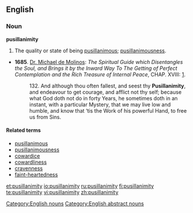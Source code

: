 ==English==
===Noun===
'''pusillanimity'''
# The quality or state of being [[pusillanimous]]; [[pusillanimousness]].
* '''1685'''.  [[w:Miguel de Molinos|Dr. Michael de Molinos]]: ''The Spiritual Guide which Disentangles the Soul, and Brings it by the Inward Way To The Getting of Perfect Contemplation and the Rich Treasure of Internal Peace'', CHAP. XVIII: [http://www.ccel.org/ccel/molinos/guide.html].
*:132. And although thou often fallest, and seest thy '''Pusillanimity''', and endeavour to get courage, and afflict not thy self; because what God doth not do in forty Years, he sometimes doth in an instant, with a particular Mystery, that we may live low and humble, and know that ‘tis the Work of his powerful Hand, to free us from Sins.

====Related terms====
*[[pusillanimous]]
*[[pusillanimousness]]
*[[cowardice]]
*[[cowardliness]]
*[[cravenness]]
*[[faint-heartedness]]

[[Category:English nouns]]
[[Category:English abstract nouns]]

[[et:pusillanimity]]
[[io:pusillanimity]]
[[ru:pusillanimity]]
[[fi:pusillanimity]]
[[te:pusillanimity]]
[[vi:pusillanimity]]
[[zh:pusillanimity]]